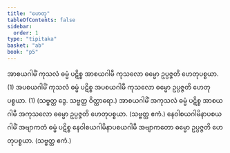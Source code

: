 ```yaml
---
title: "ဟေတု"
tableOfContents: false
sidebar:
  order: 1
type: "tipitaka"
basket: "ab"
book: "p5"
---
```



<DynamicBreadcrumb />

<Division number="23" book="p5" e="ch" v="39" p="6">

<Paragraph number="366" book="p5">
အာစယဂါမိံ ကုသလံ ဓမ္မံ ပဋိစ္စ အာစယဂါမီ ကုသလော ဓမ္မော ဥပ္ပဇ္ဇတိ ဟေတုပစ္စယာ. (1)
</Paragraph>

<Paragraph number="367" book="p5">
အပစယဂါမိံ ကုသလံ ဓမ္မံ ပဋိစ္စ အပစယဂါမီ ကုသလော ဓမ္မော ဥပ္ပဇ္ဇတိ ဟေတုပစ္စယာ. (1) (သဗ္ဗတ္ထ ဒွေ. သဗ္ဗတ္ထ ဝိတ္ထာရော.)
</Paragraph>

<Paragraph number="368" book="p5">
အာစယဂါမိံ အကုသလံ ဓမ္မံ ပဋိစ္စ အာစယဂါမီ အကုသလော ဓမ္မော ဥပ္ပဇ္ဇတိ ဟေတုပစ္စယာ. (သဗ္ဗတ္ထ ဧကံ.)
</Paragraph>

<Paragraph number="369" book="p5">
နေဝါစယဂါမိနာပစယဂါမိံ အဗျာကတံ ဓမ္မံ ပဋိစ္စ နေဝါစယဂါမိနာပစယဂါမီ အဗျာကတော ဓမ္မော ဥပ္ပဇ္ဇတိ ဟေတုပစ္စယာ. (သဗ္ဗတ္ထ ဧကံ.)
</Paragraph>
</Division>